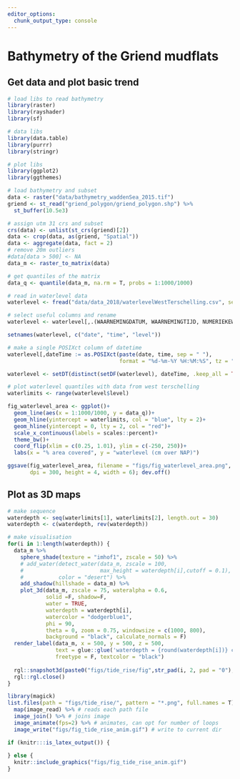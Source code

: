```yaml
---
editor_options: 
  chunk_output_type: console
---
```


# Bathymetry of the Griend mudflats

## Get data and plot basic trend

```r
# load libs to read bathymetry
library(raster)
library(rayshader)
library(sf)

# data libs
library(data.table)
library(purrr)
library(stringr)

# plot libs
library(ggplot2)
library(ggthemes)
```

```r
# load bathymetry and subset
data <- raster("data/bathymetry_waddenSea_2015.tif")
griend <- st_read("griend_polygon/griend_polygon.shp") %>% 
  st_buffer(10.5e3)

# assign utm 31 crs and subset
crs(data) <- unlist(st_crs(griend)[2])
data <- crop(data, as(griend, "Spatial"))
data <- aggregate(data, fact = 2)
# remove 20m outliers
#data[data > 500] <- NA
data_m <- raster_to_matrix(data)

# get quantiles of the matrix
data_q <- quantile(data_m, na.rm = T, probs = 1:1000/1000)
```

```r
# read in waterlevel data
waterlevel <- fread("data/data_2018/waterlevelWestTerschelling.csv", sep = ";")

# select useful columns and rename
waterlevel <- waterlevel[,.(WAARNEMINGDATUM, WAARNEMINGTIJD, NUMERIEKEWAARDE)]

setnames(waterlevel, c("date", "time", "level"))

# make a single POSIXct column of datetime
waterlevel[,dateTime := as.POSIXct(paste(date, time, sep = " "), 
                                   format = "%d-%m-%Y %H:%M:%S", tz = "CET")]

waterlevel <- setDT(distinct(setDF(waterlevel), dateTime, .keep_all = TRUE))
```

```r
# plot waterlevel quantiles with data from west terschelling
waterlimits <- range(waterlevel$level)

fig_waterlevel_area <- ggplot()+
  geom_line(aes(x = 1:1000/1000, y = data_q))+
  geom_hline(yintercept = waterlimits, col = "blue", lty = 2)+
  geom_hline(yintercept = 0, lty = 2, col = "red")+
  scale_x_continuous(labels = scales::percent)+
  theme_bw()+
  coord_flip(xlim = c(0.25, 1.01), ylim = c(-250, 250))+
  labs(x = "% area covered", y = "waterlevel (cm over NAP)")

ggsave(fig_waterlevel_area, filename = "figs/fig_waterlevel_area.png",
       dpi = 300, height = 4, width = 6); dev.off()
```

## Plot as 3D maps

```r
# make sequence
waterdepth <- seq(waterlimits[1], waterlimits[2], length.out = 30)
waterdepth <- c(waterdepth, rev(waterdepth))
```


```r
# make visualisation
for(i in 1:length(waterdepth)) {
  data_m %>%
    sphere_shade(texture = "imhof1", zscale = 50) %>%
    # add_water(detect_water(data_m, zscale = 100, 
    #                        max_height = waterdepth[i],cutoff = 0.1), 
    #           color = "desert") %>%
    add_shadow(hillshade = data_m) %>%
    plot_3d(data_m, zscale = 75, wateralpha = 0.6,
            solid =F, shadow=F,
            water = TRUE,
            waterdepth = waterdepth[i],
            watercolor = "dodgerblue1",
            phi = 90,
            theta = 0, zoom = 0.75, windowsize = c(1000, 800),
            background = "black", calculate_normals = F)
  render_label(data_m, x = 500, y = 500, z = 500,
               text = glue::glue('waterdepth = {round(waterdepth[i])} cm'), 
               freetype = F, textcolor = "black")
    
  rgl::snapshot3d(paste0("figs/tide_rise/fig",str_pad(i, 2, pad = "0"),".png"))
  rgl::rgl.close()
}
```

```r
library(magick)
list.files(path = "figs/tide_rise/", pattern = "*.png", full.names = T) %>% 
  map(image_read) %>% # reads each path file
  image_join() %>% # joins image
  image_animate(fps=2) %>% # animates, can opt for number of loops
  image_write("figs/fig_tide_rise_anim.gif") # write to current dir
```


```r
if (knitr:::is_latex_output()) {
  
} else {
  knitr::include_graphics("figs/fig_tide_rise_anim.gif")
}
```

